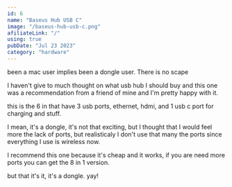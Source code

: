 ```yaml
---
id: 6
name: "Baseus Hub USB C"
image: "/baseus-hub-usb-c.png"
afiliateLink: "/"
using: true
pubDate: "Jul 23 2023"
category: "hardware"
---
```


been a mac user implies been a dongle user. There is no scape

I haven't give to much thought on what usb hub I should buy and this one was a
recommendation from a friend of mine and I'm pretty happy with it.

this is the 6 in that have 3 usb ports, ethernet, hdmi, and 1 usb c port for
charging and stuff.

I mean, it's a dongle, it's not that exciting, but I thought that I would feel
more the lack of ports, but realisticaly I don't use that many the ports since
everything I use is wireless now.

I recommend this one because it's cheap and it works, if you are need more ports
you can get the 8 in 1 version.

but that it's it, it's a dongle. yay!
